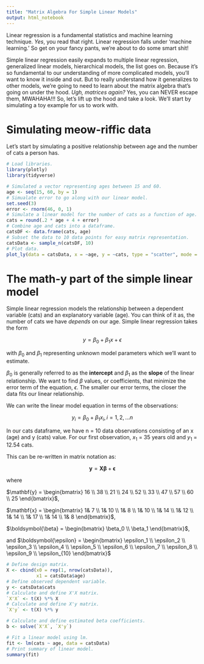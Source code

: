 ```yaml
---
title: "Matrix Algebra For Simple Linear Models"
output: html_notebook
---
```


Linear regression is a fundamental statistics and machine learning technique. *Yes*, you read that right. Linear regression falls under 'machine learning.' So get on your fancy pants, we're about to do some smart shit!

Simple linear regression easily expands to multiple linear regression, generalized linear models, hierarchical models, the list goes on. Because it's so fundamental to our understanding of more complicated models, 
you'll want to know it inside and out. But to really understand how it generalizes to other models, we're going to need to learn about the matrix algebra that's going on under the hood. *Ugh, matrices again?* Yes, you can NEVER escape them, MWAHAHA!!! So, let's lift up the hood and take a look. We'll start by simulating a toy example for us to work with.

# Simulating meow-riffic data

Let's start by simulating a positive relationship between age and the number of cats a person has. 

```r
# Load libraries.
library(plotly)
library(tidyverse)
```

```r
# Simulated a vector representing ages between 15 and 60.
age <- seq(15, 60, by = 1)
# Simualate error to go along with our linear model. 
set.seed(3)
error <- rnorm(46, 0, 1)
# Simulate a linear model for the number of cats as a function of age.
cats = round(.2 * age + 4 + error)
# Combine age and cats into a dataframe. 
catsDF <- data.frame(cats, age)
# Subset the data to 10 data points for easy matrix representation. 
catsData <- sample_n(catsDF, 10)
# Plot data.
plot_ly(data = catsData, x = ~age, y = ~cats, type = "scatter", mode = "markers")
```

# The math-y part of the simple linear model

Simple linear regression models the relationship between a dependent variable (cats) and an explanatory variable (age). You can think of it as, the number of cats we have *depends* on our age. Simple linear regression takes the form 

$$y = \beta_0 + \beta_1x + \epsilon$$

with $\beta_0$ and $\beta_1$ representing unknown model parameters which we'll want to estimate.  

$\beta_0$ is generally referred to as the **intercept** and $\beta_1$ as the **slope** of the linear relationship. We want to find $\beta$ values, or coefficients, that minimize the error term of the equation, $\epsilon$. The smaller our error terms, the closer the data fits our linear relationship. 

We can write the linear model equation in terms of the observations:

$$y_i = \beta_0 + \beta_1x_i, i = 1, 2, ...n$$

In our cats dataframe, we have n = 10 data observations consisting of an x (age) and y (cats) value. For our first observation, $x_1$ = 35 years old and $y_1$ = 12.54 cats.

This can be re-written in matrix notation as:

$$\mathbf{y} = \mathbf{X}\boldsymbol{\beta} + \boldsymbol{\epsilon}$$

where

$\mathbf{y} = \begin{bmatrix}
16 \\
38 \\
21 \\
24 \\
52 \\
33 \\
47 \\
57 \\
60 \\
25
\end{bmatrix}$,

$\mathbf{x} = \begin{bmatrix}
1& 7 \\
1& 10 \\
1& 8 \\
1& 10 \\
1& 14 \\
1& 12 \\
1& 14 \\
1& 17 \\
1& 14 \\
1& 8
\end{bmatrix}$,

$\boldsymbol{\beta} = \begin{bmatrix}
\beta_0 \\
\beta_1
\end{bmatrix}$,

and $\boldsymbol{\epsilon} = \begin{bmatrix}
\epsilon_1 \\
\epsilon_2 \\
\epsilon_3 \\
\epsilon_4 \\
\epsilon_5 \\
\epsilon_6 \\
\epsilon_7 \\
\epsilon_8 \\
\epsilon_9 \\
\epsilon_{10}
\end{bmatrix}$

```r
# Define design matrix. 
X <- cbind(x0 = rep(1, nrow(catsData)),
           x1 = catsData$age)
# Define observed dependent variable. 
y <- catsData$cats
# Calculate and define X'X matrix.
`X'X` <- t(X) %*% X
# Calculate and define X'y matrix.
`X'y` <- t(X) %*% y
```

```r
# Calculate and define estimated beta coefficients.
b <- solve(`X'X`, `X'y`)
```



```r
# Fit a linear model using lm.
fit <- lm(cats ~ age, data = catsData)
# Print summary of linear model.
summary(fit)
```